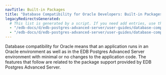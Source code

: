```yaml
---
navTitle: Built-in Packages
title: "Database Compatibility for Oracle Developers: Built-in Packages"
legacyRedirectsGenerated:
  # This list is generated by a script. If you need add entries, use the `legacyRedirects` key.
  - "/edb-docs/d/edb-postgres-advanced-server/user-guides/database-compatibility-for-oracle-developers-built-in-package-guide/9.6/Database_Compatibility_for_Oracle_Developers_Built-in_Package_Guide.1.01.html"
  - "/edb-docs/d/edb-postgres-advanced-server/user-guides/database-compatibility-for-oracle-developers-built-in-package-guide/9.6/toc.html"
---
```


Database compatibility for Oracle means that an application runs in an Oracle environment as well as in the EDB Postgres Advanced Server environment with minimal or no changes to the application code. The features that follow are related to the package support provided by EDB Postgres Advanced Server.

